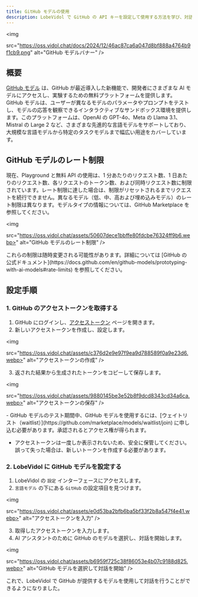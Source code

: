 ```yaml
---
title: GitHub モデルの使用
description: LobeVidol で GitHub の API キーを設定して使用する方法を学び、対話とインタラクションを開始します。
---
```


<img

src="https://oss.vidol.chat/docs/2024/12/46ac87ca6a047d8bf888a4764b9f1cb9.png"
alt="GitHub モデルバナー"
/>

## 概要

[GitHub モデル](https://github.com/marketplace/models) は、GitHub が最近導入した新機能で、開発者にさまざまな AI モデルにアクセスし、実験するための無料プラットフォームを提供します。GitHub モデルは、ユーザーが異なるモデルのパラメータやプロンプトをテストし、モデルの応答を観察できるインタラクティブなサンドボックス環境を提供します。このプラットフォームは、OpenAI の GPT-4o、Meta の Llama 3.1、Mistral の Large 2 など、さまざまな先進的な言語モデルをサポートしており、大規模な言語モデルから特定のタスクモデルまで幅広い用途をカバーしています。

## GitHub モデルのレート制限

現在、Playground と無料 API の使用は、1 分あたりのリクエスト数、1 日あたりのリクエスト数、各リクエストのトークン数、および同時リクエスト数に制限されています。レート制限に達した場合は、制限がリセットされるまでリクエストを続行できません。異なるモデル（低、中、高および埋め込みモデル）のレート制限は異なります。モデルタイプの情報については、GitHub Marketplace を参照してください。

<img

src="https://oss.vidol.chat/assets/50607dece1bbffe80fdcbe76324ff9b6.webp>"
alt="GitHub モデルのレート制限"
/>

<Note>
  これらの制限は随時変更される可能性があります。詳細については [GitHub の公式ドキュメント](https://docs.github.com/en/github-models/prototyping-with-ai-models#rate-limits) を参照してください。
</Note>

## 設定手順

### 1. GitHub のアクセストークンを取得する

1. GitHub にログインし、[アクセストークン](https://github.com/settings/tokens) ページを開きます。
2. 新しいアクセストークンを作成し、設定します。

<img

src="https://oss.vidol.chat/assets/c376d2e9e97f9ea9d788589f0a9e23d6.webp>"
alt="アクセストークンの作成"
/>

3. 返された結果から生成されたトークンをコピーして保存します。

<img

src="https://oss.vidol.chat/assets/9880145be3e52b8f9dcd8343cd34a6ca.webp>"
alt="アクセストークンの保存"
/>

<Warning>
  - GitHub モデルのテスト期間中、GitHub モデルを使用するには、[ウェイトリスト（waitlist）](https://github.com/marketplace/models/waitlist/join) に申し込む必要があります。承認されるとアクセス権が得られます。

- アクセストークンは一度しか表示されないため、安全に保管してください。誤って失った場合は、新しいトークンを作成する必要があります。
</Warning>

### 2. LobeVidol に GitHub モデルを設定する

1. LobeVidol の `設定` インターフェースにアクセスします。
2. `言語モデル` の下にある `GitHub` の設定項目を見つけます。

<img

src="https://oss.vidol.chat/assets/e0d53ba2bfb6ba5bf33f2b8a547f4e41.webp>"
alt="アクセストークンを入力"
/>

3. 取得したアクセストークンを入力します。
4. AI アシスタントのために GitHub のモデルを選択し、対話を開始します。

<img

src="https://oss.vidol.chat/assets/b6959f725c38f86053e4b07c9188d825.webp>"
alt="GitHub モデルを選択して対話を開始"
/>

これで、LobeVidol で GitHub が提供するモデルを使用して対話を行うことができるようになりました。

